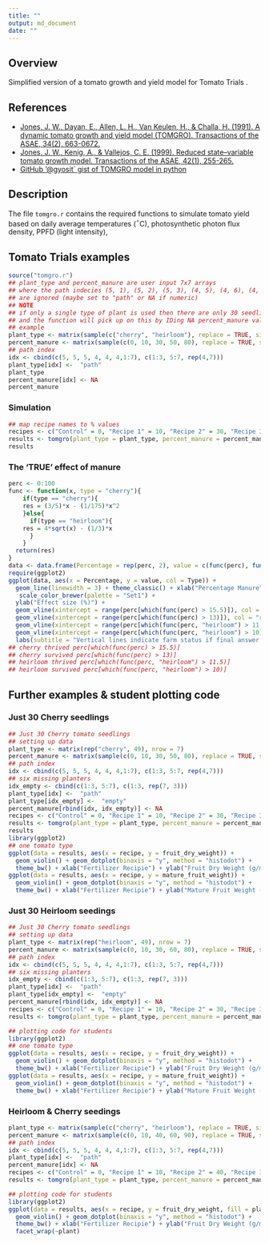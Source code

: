 ```yaml
---
title: ""
output: md_document
date: ""
---
```


## Overview

Simplified version of a tomato growth and yield model for Tomato Trials <link to come>.

## References

 + [Jones, J. W., Dayan, E., Allen, L. H., Van Keulen, H., & Challa, H. (1991). A dynamic tomato growth and yield model (TOMGRO). Transactions of the ASAE, 34(2), 663-0672.](https://www.researchgate.net/profile/Leon-Allen-3/publication/40142875_A_dynamic_tomato_growth_and_yield_model_TOMGRO/links/58911ee9a6fdcc1b41453859/A-dynamic-tomato-growth-and-yield-model-TOMGRO.pdf)
 + [Jones, J. W., Kenig, A., & Vallejos, C. E. (1999). Reduced state–variable tomato growth model. Transactions of the ASAE, 42(1), 255-265.](https://www.researchgate.net/profile/James-Jones-30/publication/274529819_Reduced_state-variable_tomato_growth_model/links/5f3ed116a6fdcccc43db9fb2/Reduced-state-variable-tomato-growth-model.pdf)
 + [GitHub '@gyosit` gist of TOMGRO model in python](https://gist.github.com/gyosit/abeab4e595d7ddcd65b55c1270d240c8)
 

## Description

The file `tomgro.r` contains the required functions to simulate tomato yield based on daily average temperatures ($^\circ$C), photosynthetic photon flux density, PPFD (light intensity), 

## Tomato Trials examples


```r
source("tomgro.r")
## plant_type and percent_manure are user input 7x7 arrays
## where the path indecies (5, 1), (5, 2), (5, 3), (4, 5), (4, 6), (4, 7)
## are ignored (maybe set to "path" or NA if numeric)
## NOTE
## if only a single type of plant is used then there are only 30 seedlings
## and the function will pick up on this by IDing NA percent_manure values in the array
## example
plant_type <- matrix(sample(c("cherry", "heirloom"), replace = TRUE, size = 49), nrow = 7)
percent_manure <- matrix(sample(c(0, 10, 30, 50, 80), replace = TRUE, size = 49), nrow = 7)
## path index
idx <- cbind(c(5, 5, 5, 4, 4, 4,1:7), c(1:3, 5:7, rep(4,7)))
plant_type[idx] <-  "path"
plant_type
percent_manure[idx] <- NA
percent_manure
```

### Simulation

```r
## map recipe names to % values
recipes <- c("Control" = 0, "Recipe 1" = 10, "Recipe 2" = 30, "Recipe 3" = 50, "Recipe 4" = 80)
results <- tomgro(plant_type = plant_type, percent_manure = percent_manure, recipes = recipes, prob_die = c(0.1, 0.5))
results


```


### The 'TRUE' effect of manure

```r
perc <- 0:100
func <- function(x, type = "cherry"){
    if(type == "cherry"){
    res = (3/5)*x - (1/175)*x^2 
    }else{
      if(type == "heirloom"){
    res = 4*sqrt(x) - (1/3)*x
      }
    }
  return(res)
}
data <- data.frame(Percentage = rep(perc, 2), value = c(func(perc), func(perc, "heirloom")), Type = rep(c("Cherry", "Heirloom"), each = length(perc)))
require(ggplot2)
ggplot(data, aes(x = Percentage, y = value, col = Type)) +
  geom_line(linewidth = 3) + theme_classic() + xlab("Percentage Manure") +
   scale_color_brewer(palette = "Set1") +
  ylab("Effect size (%)") +
  geom_vline(xintercept = range(perc[which(func(perc) > 15.5)]), col = "red", alpha = 0.5) +
  geom_vline(xintercept = range(perc[which(func(perc) > 13)]), col = "red", alpha = 0.5, lty = 2)+
  geom_vline(xintercept = range(perc[which(func(perc, "heirloom") > 11.5)]), col = "darkblue", alpha = 0.5) +
  geom_vline(xintercept = range(perc[which(func(perc, "heirloom") > 10)]), col = "darkblue", alpha = 0.5, lty = 2) +
  labs(subtitle = "Vertical lines indicate farm status if final answer within that range: thrived (solid) and survived (dashed), else mortgagee sale")
## cherry thrived perc[which(func(perc) > 15.5)]
## cherry survived perc[which(func(perc) > 13)]
## heirloom thrived perc[which(func(perc, "heirloom") > 11.5)]
## heirloom survived perc[which(func(perc, "heirloom") > 10)]
```

## Further examples & student plotting code


### Just 30 Cherry seedlings

```r
## Just 30 Cherry tomato seedlings
## setting up data
plant_type <- matrix(rep("cherry", 49), nrow = 7) 
percent_manure <- matrix(sample(c(0, 10, 30, 50, 80), replace = TRUE, size = 49), nrow = 7)
## path index
idx <- cbind(c(5, 5, 5, 4, 4, 4,1:7), c(1:3, 5:7, rep(4,7)))
## six missing planters
idx_empty <- cbind(c(1:3, 5:7), c(1:3, rep(7, 3)))
plant_type[idx] <-  "path"
plant_type[idx_empty] <-  "empty"
percent_manure[rbind(idx, idx_empty)] <- NA
recipes <- c("Control" = 0, "Recipe 1" = 10, "Recipe 2" = 30, "Recipe 3" = 50, "Recipe 4" = 80)
results <- tomgro(plant_type = plant_type, percent_manure = percent_manure, recipes = recipes, prob_die = c(0.1, 0.5))
results
library(ggplot2)
## one tomato type
ggplot(data = results, aes(x = recipe, y = fruit_dry_weight)) +
  geom_violin() + geom_dotplot(binaxis = "y", method = "histodot") +
  theme_bw() + xlab("Fertilizer Recipie") + ylab("Fruit Dry Weight (g/m^2)")
ggplot(data = results, aes(x = recipe, y = mature_fruit_weight)) +
  geom_violin() + geom_dotplot(binaxis = "y", method = "histodot") +
  theme_bw() + xlab("Fertilizer Recipie") + ylab("Mature Fruit Weight (g/m^2)")

```


### Just 30 Heirloom seedings

```r
## Just 30 Cherry tomato seedlings
## setting up data
plant_type <- matrix(rep("heirloom", 49), nrow = 7) 
percent_manure <- matrix(sample(c(0, 10, 30, 60, 80), replace = TRUE, size = 49), nrow = 7)
## path index
idx <- cbind(c(5, 5, 5, 4, 4, 4,1:7), c(1:3, 5:7, rep(4,7)))
## six missing planters
idx_empty <- cbind(c(1:3, 5:7), c(1:3, rep(7, 3)))
plant_type[idx] <-  "path"
plant_type[idx_empty] <-  "empty"
percent_manure[rbind(idx, idx_empty)] <- NA
recipes <- c("Control" = 0, "Recipe 1" = 10, "Recipe 2" = 30, "Recipe 3" = 60, "Recipe 4" = 80)
results <- tomgro(plant_type = plant_type, percent_manure = percent_manure, recipes = recipes, prob_die = c(0.1, 0.5))
```

```r
## plotting code for students
library(ggplot2)
## one tomato type
ggplot(data = results, aes(x = recipe, y = fruit_dry_weight)) +
  geom_violin() + geom_dotplot(binaxis = "y", method = "histodot") +
  theme_bw() + xlab("Fertilizer Recipie") + ylab("Fruit Dry Weight (g/m^2)")
ggplot(data = results, aes(x = recipe, y = mature_fruit_weight)) +
  geom_violin() + geom_dotplot(binaxis = "y", method = "histodot") +
  theme_bw() + xlab("Fertilizer Recipie") + ylab("Mature Fruit Weight (g/m^2)")

```

### Heirloom & Cherry seedings


```r
plant_type <- matrix(sample(c("cherry", "heirloom"), replace = TRUE, size = 49), nrow = 7)
percent_manure <- matrix(sample(c(0, 10, 40, 60, 90), replace = TRUE, size = 49), nrow = 7)
## path index
idx <- cbind(c(5, 5, 5, 4, 4, 4,1:7), c(1:3, 5:7, rep(4,7)))
plant_type[idx] <-  "path"
percent_manure[idx] <- NA
recipes <- c("Control" = 0, "Recipe 1" = 10, "Recipe 2" = 40, "Recipe 3" = 60, "Recipe 4" = 90)
results <- tomgro(plant_type = plant_type, percent_manure = percent_manure, recipes = recipes, prob_die = c(0.1, 0.5))
```

```r
## plotting code for students
library(ggplot2)
ggplot(data = results, aes(x = recipe, y = fruit_dry_weight, fill = plant)) +
  geom_violin() + geom_dotplot(binaxis = "y", method = "histodot") +
  theme_bw() + xlab("Fertilizer Recipie") + ylab("Fruit Dry Weight (g/m^2)") +
  facet_wrap(~plant)
```